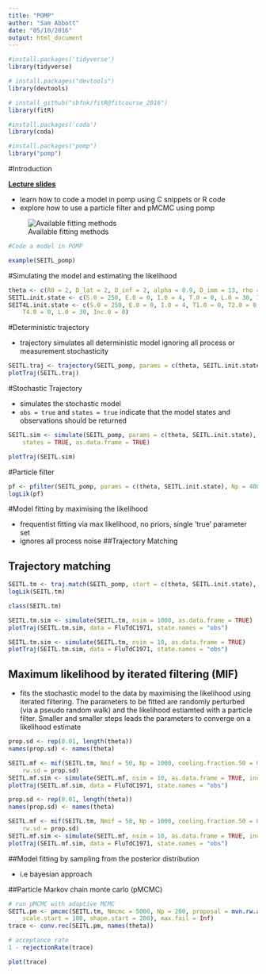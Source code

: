 ```yaml
---
title: "POMP"
author: "Sam Abbott"
date: "05/10/2016"
output: html_document
---
```


```r
#install.packages('tidyverse')
library(tidyverse)

# install.packages("devtools")
library(devtools)

# install_github("sbfnk/fitR@fitcourse_2016")
library(fitR)

#install.packages('coda')
library(coda)

#install.packages("pomp")
library("pomp")
```


#Introduction

[**Lecture slides**](http://sbfnk.github.io/mfiidd/slides/revision_slides.pdf)

- learn how to code a model in pomp using C snippets or R code
- explore how to use a particle filter and pMCMC using pomp


![Available fitting methods](figures/Aval_fitting_methods.png)
```r
#Code a model in POMP

example(SEITL_pomp)
```

#Simulating the model and estimating the likelihood

```r
theta <- c(R0 = 2, D_lat = 2, D_inf = 2, alpha = 0.9, D_imm = 13, rho = 0.85)
SEITL.init.state <- c(S.0 = 250, E.0 = 0, I.0 = 4, T.0 = 0, L.0 = 30, Inc.0 = 0)
SEIT4L.init.state <- c(S.0 = 250, E.0 = 0, I.0 = 4, T1.0 = 0, T2.0 = 0, T3.0 = 0, 
    T4.0 = 0, L.0 = 30, Inc.0 = 0)
```

#Deterministic trajectory

- trajectory simulates all deterministic model ignoring all process or measurement stochasticity
```r
SEITL.traj <- trajectory(SEITL_pomp, params = c(theta, SEITL.init.state), as.data.frame = TRUE)
plotTraj(SEITL.traj)
```

#Stochastic Trajectory

- simulates the stochastic model
- `obs = true` and `states = true` indicate that the model states and observations should be returned

```r
SEITL.sim <- simulate(SEITL_pomp, params = c(theta, SEITL.init.state), obs = TRUE, 
    states = TRUE, as.data.frame = TRUE)

plotTraj(SEITL.sim)
```

#Particle filter

```r
pf <- pfilter(SEITL_pomp, params = c(theta, SEITL.init.state), Np = 400)
logLik(pf)
```

#Model fitting by maximising the likelihood

- frequentist fitting via max likelihood, no priors, single 'true' parameter set
- ignores all process noise
##Trajectory Matching

## Trajectory matching

```r
SEITL.tm <- traj.match(SEITL_pomp, start = c(theta, SEITL.init.state), est = names(theta))
logLik(SEITL.tm)

class(SEITL.tm)
```

```r
SEITL.tm.sim <- simulate(SEITL.tm, nsim = 1000, as.data.frame = TRUE)
plotTraj(SEITL.tm.sim, data = FluTdC1971, state.names = "obs")
```

```r
SEITL.tm.sim <- simulate(SEITL.tm, nsim = 10, as.data.frame = TRUE)
plotTraj(SEITL.tm.sim, data = FluTdC1971, state.names = "obs")
```

## Maximum likelihood by iterated filtering (MIF)

- fits the stochastic model to the data by maximising the likelihood using iterated filtering. The parameters to be fitted are randomly perturbed (via a pseudo random walk) and the likelihood estiamted with a particle filter. Smaller and smaller steps leads the parameters to converge on a likelihood estimate
```r
prop.sd <- rep(0.01, length(theta))
names(prop.sd) <- names(theta)

SEITL.mf <- mif(SEITL.tm, Nmif = 50, Np = 1000, cooling.fraction.50 = 0.01, 
    rw.sd = prop.sd)
SEITL.mf.sim <- simulate(SEITL.mf, nsim = 10, as.data.frame = TRUE, include.data = TRUE)
plotTraj(SEITL.mf.sim, data = FluTdC1971, state.names = "obs")
```

```r
prop.sd <- rep(0.01, length(theta))
names(prop.sd) <- names(theta)

SEITL.mf <- mif(SEITL.tm, Nmif = 50, Np = 1000, cooling.fraction.50 = 0.01, 
    rw.sd = prop.sd)
SEITL.mf.sim <- simulate(SEITL.mf, nsim = 10, as.data.frame = TRUE, include.data = TRUE)
plotTraj(SEITL.mf.sim, data = FluTdC1971, state.names = "obs")
```

##Model fitting by sampling from the posterior distribution

- i.e bayesian approach

##Particle Markov chain monte carlo (pMCMC)

```r
# run pMCMC with adaptive MCMC
SEITL.pm <- pmcmc(SEITL.tm, Nmcmc = 5000, Np = 200, proposal = mvn.rw.adaptive(rw.sd = prop.sd, 
    scale.start = 100, shape.start = 200), max.fail = Inf)
trace <- conv.rec(SEITL.pm, names(theta))
```


```r
# acceptance rate
1 - rejectionRate(trace)

plot(trace)
```
